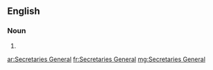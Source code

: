 {{also|secretaries-general|secretaries general}}
==English==

===Noun===
{{head|en|noun plural form|head=[[secretary|Secretaries]] [[general|General]]}}

# {{plural of|Secretary General|lang=en}}

[[ar:Secretaries General]]
[[fr:Secretaries General]]
[[mg:Secretaries General]]